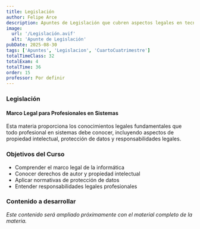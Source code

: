 ```yaml
---
title: Legislación
author: Felipe Arce
description: Apuntes de Legislación que cubren aspectos legales en tecnología, derechos de autor, protección de datos y marco normativo para profesionales en sistemas.
image:
  url: '/Legislación.avif'
  alt: 'Apunte de Legislación'
pubDate: 2025-08-30
tags: ['Apuntes', 'Legislacion', 'CuartoCuatrimestre']
totalTimeClass: 32
totalExam: 4
totalTime: 36
order: 15
professor: Por definir
---
```


### Legislación

#### Marco Legal para Profesionales en Sistemas

Esta materia proporciona los conocimientos legales fundamentales que todo profesional en sistemas debe conocer, incluyendo aspectos de propiedad intelectual, protección de datos y responsabilidades legales.

### Objetivos del Curso

- Comprender el marco legal de la informática
- Conocer derechos de autor y propiedad intelectual
- Aplicar normativas de protección de datos
- Entender responsabilidades legales profesionales

### Contenido a desarrollar

*Este contenido será ampliado próximamente con el material completo de la materia.*
